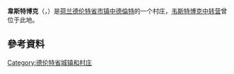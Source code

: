 {{noteTA|G1=荷兰地名}}
{{Infobox settlement
| name                    = 韋斯特博克
| native_name             = Westerbork
| settlement_type         = 村庄
| other_name              = <!-- if different from name -->
| native_name_lang        = nl
| image_skyline           = Westerbork, kerk foto1 2011-04-02 15.56.jpg
| image_alt               =
| image_caption           = 韋斯特博克教堂，2011年
| image_flag              = 
| image_shield            = 
| nickname                =
| motto                   =
| image_map               = 
| map_caption             =
| image_map1              = 
| map_caption1            = 
| pushpin_map             = Netherlands Drenthe
| pushpin_label_position  = left
| pushpin_map_caption     = 韋斯特博克在德伦特省的位置
| subdivision_type        = [[世界政區索引|国家]]
| subdivision_name        = {{NL}}
| subdivision_type1       = [[荷蘭省份|省份]]
| subdivision_name1       = [[德伦特省|德伦特省]]
| subdivision_type2       = [[市镇_(荷兰)|市镇]]
| subdivision_name2       = [[中德倫特|中德倫特]]
| leader_title            =
| leader_name             =
| leader_party            =
| coordinates             = {{coord|52|51|6|N|6|36|34|E|region:NL_type:city(4710)|display=inline,title}}
| coordinates_footnotes   =
| elevation_m             =
| elevation_min_m         =
| elevation_max_m         =
| area_footnotes          =
| area_total_km2          =
| established_title       =
| established_date        =
| population_footnotes    = <ref>[http://statline.cbs.nl/StatWeb/publication/?VW=T&DM=SLNL&PA=70904NED&D1=9&D2=13701&D3=a&HD=080420-1445&HDR=T&STB=G1,G2 CBS Statline]</ref>
| population_total        = 4710
| population_as_of        = 2007
| population_demonym      =
| population_note         =
| population_density_km2  = auto
| timezone                = [[欧洲中部时间|CET]]
| utc_offset              = +1
| timezone_DST            = [[欧洲中部夏令时间|CEST]]
| utc_offset_DST          = +2
| postal_code_type        = 邮政编码
| postal_code             =
| area_code_type          = 电话区号
| area_code               =
| website                 =
| footnotes               =
}}
'''韋斯特博克'''（{{lang-nl|Westerbork}}，{{IPA-nl|ˈʋɛstərˌbɔrk}}）是[[荷兰|荷兰]][[德伦特省|德伦特省]][[市镇_(荷兰)|市镇]][[中德倫特|中德倫特]]的一个村庄，[[韦斯特博克中转营|韦斯特博克中转营]]曾位于此地。

== 參考資料 ==
{{Reflist}}

[[Category:德伦特省城镇和村庄|Category:德伦特省城镇和村庄]]